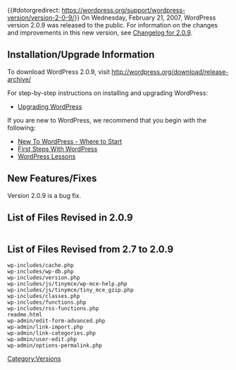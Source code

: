 {{#dotorgredirect: https://wordpress.org/support/wordpress-version/version-2-0-9/}}
On Wednesday, February 21, 2007, WordPress version 2.0.9 was released to the public. For information on the changes and improvements in this new version, see [[Changelog/2.0.9|Changelog for 2.0.9]].

==Installation/Upgrade Information==
To download WordPress 2.0.9, visit http://wordpress.org/download/release-archive/

For step-by-step instructions on installing and upgrading WordPress:

* [[Upgrading WordPress]]

If you are new to WordPress, we recommend that you begin with the following:
* [[New To WordPress - Where to Start]]
* [[First Steps With WordPress]]
* [[WordPress Lessons]]

==New Features/Fixes==
Version 2.0.9 is a bug fix.

==List of Files Revised in 2.0.9==
<pre>

</pre>

==List of Files Revised from 2.7 to 2.0.9==
<pre>
wp-includes/cache.php
wp-includes/wp-db.php
wp-includes/version.php
wp-includes/js/tinymce/wp-mce-help.php
wp-includes/js/tinymce/tiny_mce_gzip.php
wp-includes/classes.php
wp-includes/functions.php
wp-includes/rss-functions.php
readme.html
wp-admin/edit-form-advanced.php
wp-admin/link-import.php
wp-admin/link-categories.php
wp-admin/user-edit.php
wp-admin/options-permalink.php
</pre>

{{Versions}}

[[Category:Versions]]